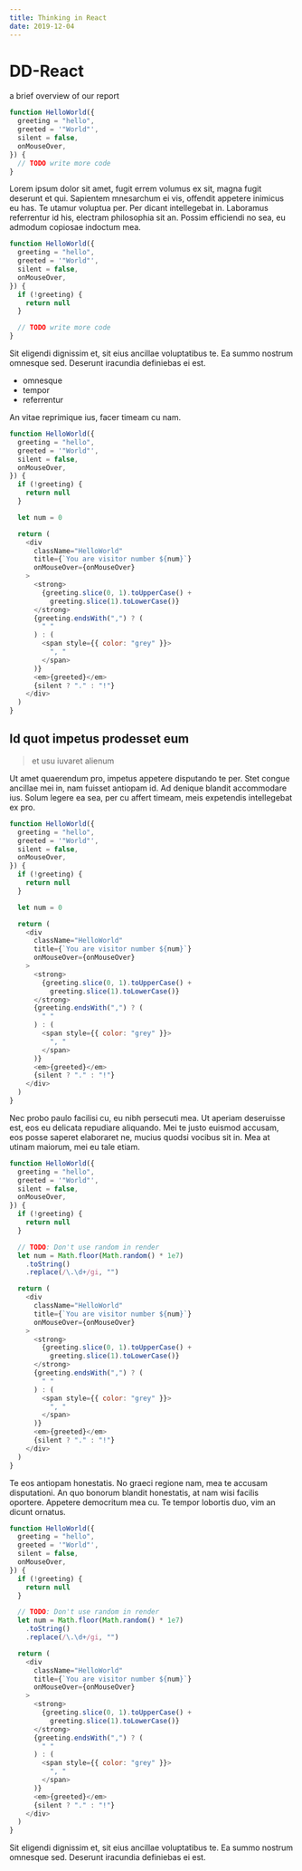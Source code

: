 ```yaml
---
title: Thinking in React
date: 2019-12-04
---
```



# DD-React


a brief overview of our report

<CodeWave>

```jsx
function HelloWorld({
  greeting = "hello",
  greeted = '"World"',
  silent = false,
  onMouseOver,
}) {
  // TODO write more code
}
```

Lorem ipsum dolor sit amet, fugit errem volumus ex sit, magna fugit deserunt et qui. Sapientem mnesarchum ei vis, offendit appetere inimicus eu has. Te utamur voluptua per. Per dicant intellegebat in. Laboramus referrentur id his, electram philosophia sit an. Possim efficiendi no sea, eu admodum copiosae indoctum mea.

```js
function HelloWorld({
  greeting = "hello",
  greeted = '"World"',
  silent = false,
  onMouseOver,
}) {
  if (!greeting) {
    return null
  }

  // TODO write more code
}
```

Sit eligendi dignissim et, sit eius ancillae voluptatibus te. Ea summo nostrum omnesque sed. Deserunt iracundia definiebas ei est.

- omnesque
- tempor
- referrentur

An vitae reprimique ius, facer timeam cu nam.

```js
function HelloWorld({
  greeting = "hello",
  greeted = '"World"',
  silent = false,
  onMouseOver,
}) {
  if (!greeting) {
    return null
  }

  let num = 0

  return (
    <div
      className="HelloWorld"
      title={`You are visitor number ${num}`}
      onMouseOver={onMouseOver}
    >
      <strong>
        {greeting.slice(0, 1).toUpperCase() +
          greeting.slice(1).toLowerCase()}
      </strong>
      {greeting.endsWith(",") ? (
        " "
      ) : (
        <span style={{ color: "grey" }}>
          ", "
        </span>
      )}
      <em>{greeted}</em>
      {silent ? "." : "!"}
    </div>
  )
}
```

## Id quot impetus prodesset eum

> et usu iuvaret alienum

Ut amet quaerendum pro, impetus appetere disputando te per. Stet congue ancillae mei in, nam fuisset antiopam id. Ad denique blandit accommodare ius. Solum legere ea sea, per cu affert timeam, meis expetendis intellegebat ex pro.

```js 11
function HelloWorld({
  greeting = "hello",
  greeted = '"World"',
  silent = false,
  onMouseOver,
}) {
  if (!greeting) {
    return null
  }

  let num = 0

  return (
    <div
      className="HelloWorld"
      title={`You are visitor number ${num}`}
      onMouseOver={onMouseOver}
    >
      <strong>
        {greeting.slice(0, 1).toUpperCase() +
          greeting.slice(1).toLowerCase()}
      </strong>
      {greeting.endsWith(",") ? (
        " "
      ) : (
        <span style={{ color: "grey" }}>
          ", "
        </span>
      )}
      <em>{greeted}</em>
      {silent ? "." : "!"}
    </div>
  )
}
```

Nec probo paulo facilisi cu, eu nibh persecuti mea. Ut aperiam deseruisse est, eos eu delicata repudiare aliquando. Mei te justo euismod accusam, eos posse saperet elaboraret ne, mucius quodsi vocibus sit in. Mea at utinam maiorum, mei eu tale etiam.

```js
function HelloWorld({
  greeting = "hello",
  greeted = '"World"',
  silent = false,
  onMouseOver,
}) {
  if (!greeting) {
    return null
  }

  // TODO: Don't use random in render
  let num = Math.floor(Math.random() * 1e7)
    .toString()
    .replace(/\.\d+/gi, "")

  return (
    <div
      className="HelloWorld"
      title={`You are visitor number ${num}`}
      onMouseOver={onMouseOver}
    >
      <strong>
        {greeting.slice(0, 1).toUpperCase() +
          greeting.slice(1).toLowerCase()}
      </strong>
      {greeting.endsWith(",") ? (
        " "
      ) : (
        <span style={{ color: "grey" }}>
          ", "
        </span>
      )}
      <em>{greeted}</em>
      {silent ? "." : "!"}
    </div>
  )
}
```

Te eos antiopam honestatis. No graeci regione nam, mea te accusam disputationi. An quo bonorum blandit honestatis, at nam wisi facilis oportere. Appetere democritum mea cu. Te tempor lobortis duo, vim an dicunt ornatus.

```js 1:37
function HelloWorld({
  greeting = "hello",
  greeted = '"World"',
  silent = false,
  onMouseOver,
}) {
  if (!greeting) {
    return null
  }

  // TODO: Don't use random in render
  let num = Math.floor(Math.random() * 1e7)
    .toString()
    .replace(/\.\d+/gi, "")

  return (
    <div
      className="HelloWorld"
      title={`You are visitor number ${num}`}
      onMouseOver={onMouseOver}
    >
      <strong>
        {greeting.slice(0, 1).toUpperCase() +
          greeting.slice(1).toLowerCase()}
      </strong>
      {greeting.endsWith(",") ? (
        " "
      ) : (
        <span style={{ color: "grey" }}>
          ", "
        </span>
      )}
      <em>{greeted}</em>
      {silent ? "." : "!"}
    </div>
  )
}
```

Sit eligendi dignissim et, sit eius ancillae voluptatibus te. Ea summo nostrum omnesque sed. Deserunt iracundia definiebas ei est.
</CodeWave>